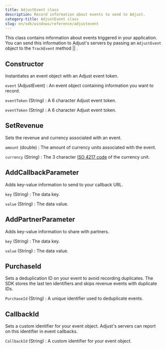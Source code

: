 ```yaml
---
title: AdjustEvent class
description: Record information about events to send to Adjust.
category-title: AdjustEvent class
slug: en/sdk/windows/reference/adjustevent
---
```



This class contains information about events triggered in your application. You can send this information to Adjust's servers by passing an `AdjustEvent` object to the <Tooltip>`TrackEvent` method || <TrackEvent /></Tooltip>.

<Function>

## Constructor

Instantiates an event object with an Adjust event token.

<slot slot="signature">


<ConstructorSig />

<slot slot="parameters">

`event` (AdjustEvent)
: An event object containing information you want to record.

`eventToken` (String)
: A 6 character Adjust event token.

</slot>

</slot>

<slot slot="snippet">


<Constructor />

</slot>

<slot slot="parameters">

`eventToken` (String)
: A 6 character Adjust event token.

</slot>

</Function>

<Function>

## SetRevenue

Sets the revenue and currency associated with an event.

<slot slot="signature">


<SetRevenueSig />

</slot>

<slot slot="snippet">


<SetRevenue />

</slot>

<slot slot="parameters">

`amount` (double)
: The amount of currency units associated with the event.

`currency` (String)
: The 3 character [ISO 4217 code](https://www.iban.com/currency-codes) of the currency unit.

</slot>

</Function>

<Function>

## AddCallbackParameter

Adds key-value information to send to your callback URL.

<slot slot="signature">


<AddCallbackParameterSig />

</slot>

<slot slot="snippet">


<AddCallbackParameter />

</slot>

<slot slot="parameters">

`key` (String)
: The data key.

`value` (String)
: The data value.

</slot>

</Function>

<Function>

## AddPartnerParameter

Adds key-value information to share with partners.

<slot slot="signature">


<AddPartnerParameterSig />

</slot>

<slot slot="snippet">


<AddPartnerParameter />

</slot>

<slot slot="parameters">

`key` (String)
: The data key.

`value` (String)
: The data value.

</slot>

</Function>

<Function>

## PurchaseId

Sets a deduplication ID on your event to avoid recording duplicates. The SDK stores the last ten identifiers and skips revenue events with duplicate IDs.

<slot slot="signature">


<PurchaseIdSig />

</slot>

<slot slot="snippet">


<PurchaseId />

</slot>

<slot slot="parameters">

`PurchaseId` (String)
: A unique identifier used to deduplicate events.

</slot>

</Function>

<Function>

## CallbackId

Sets a custom identifier for your event object. Adjust's servers can report on this identifier in event callbacks.

<slot slot="signatures">


<CallbackIdSig />

</slot>

<slot slot="snippet">


<CallbackId />

</slot>

<slot slot="parameters">

`CallbackId` (String)
: A custom identifier for your event object.

</slot>

</Function>

